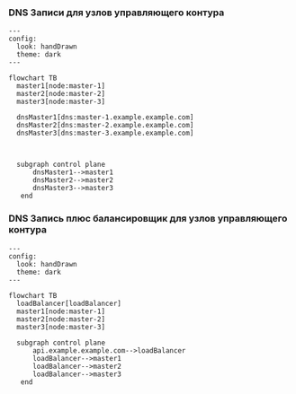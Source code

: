 <div className="left">

### DNS Записи для узлов управляющего контура

```mermaid
---
config:
  look: handDrawn
  theme: dark
---

flowchart TB
  master1[node:master-1]
  master2[node:master-2]
  master3[node:master-3]

  dnsMaster1[dns:master-1.example.example.com]
  dnsMaster2[dns:master-2.example.example.com]
  dnsMaster3[dns:master-3.example.example.com]



  subgraph control plane
      dnsMaster1-->master1
      dnsMaster2-->master2
      dnsMaster3-->master3
   end
```

### DNS Запись плюс балансировщик для узлов управляющего контура

```mermaid
---
config:
  look: handDrawn
  theme: dark
---

flowchart TB
  loadBalancer[loadBalancer]
  master1[node:master-1]
  master2[node:master-2]
  master3[node:master-3]

  subgraph control plane
      api.example.example.com-->loadBalancer
      loadBalancer-->master1
      loadBalancer-->master2
      loadBalancer-->master3
   end

```

</div>
